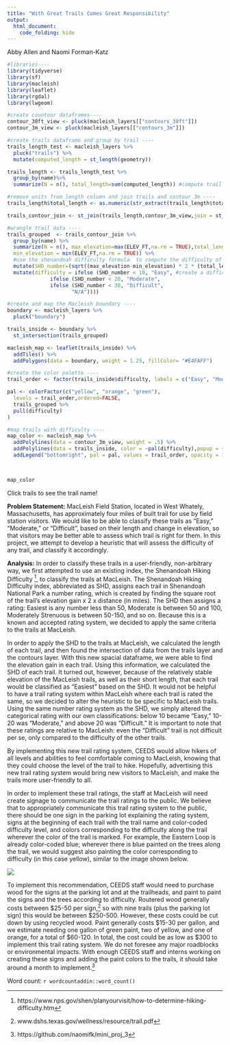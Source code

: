 ```yaml
---
title: "With Great Trails Comes Great Responsibility"
output: 
  html_document:
    code_folding: hide
---
```

Abby Allen and Naomi Forman-Katz
```r
#libraries----
library(tidyverse)
library(sf)
library(macleish)
library(leaflet)
library(rgdal)
library(lwgeom)
```

```r
#create countour dataframes----
contour_30ft_view <- pluck(macleish_layers[["contours_30ft"]])
contour_3m_view <- pluck(macleish_layers[["contours_3m"]])
```

```r
#create trails dataframe and group by trail ----
trails_length_test <- macleish_layers %>%
  pluck("trails") %>%
  mutate(computed_length = st_length(geometry))

trails_length <- trails_length_test %>% 
  group_by(name)%>%
  summarize(N = n(), total_length=sum(computed_length)) #compute trail length
```

```r
#remove units from length column and join trails and contour 3m ----
trails_length$total_length <- as.numeric(str_extract(trails_length$total_length, "[0-9]+"))

trails_contour_join <- st_join(trails_length,contour_3m_view,join = st_intersects,left=TRUE)
```

```r
#wrangle trail data ----
trails_grouped  <- trails_contour_join %>%
  group_by(name) %>%
  summarize(N = n(), max_elevation=max(ELEV_FT,na.rm = TRUE),total_length=mean(total_length,na.rm = TRUE),
  min_elevation = min(ELEV_FT,na.rm = TRUE)) %>% 
  #use the shenandoah difficulty formula  to compute the difficulty of the trails 
  mutate(SHD_number=(sqrt((max_elevation-min_elevation) * 2 * (total_length*0.000621371)))) %>% 
  mutate(difficulty = ifelse (SHD_number < 10, "Easy", #create a difficulty column 
              ifelse (SHD_number < 20, "Moderate", 
              ifelse (SHD_number < 30, "Difficult",
                     "N/A"))))
```


```r
#create and map the Macleish boundary ----
boundary <- macleish_layers %>%
  pluck("boundary")

trails_inside <- boundary %>%
  st_intersection(trails_grouped)

macleish_map <- leaflet(trails_inside) %>%
  addTiles() %>%
  addPolygons(data = boundary, weight = 1.25, fillColor= "#E4FAFF")
```

```r
#create the color palette ----
trail_order <- factor(trails_inside$difficulty, labels = c("Easy", "Moderate", "Difficult")) #correct order of difficulty levels

pal <- colorFactor(c("yellow", "orange", "green"), 
  levels = trail_order,ordered=FALSE,
  trails_grouped %>%
  pull(difficulty) 
)
```

```r
#map trails with difficulty ----
map_color <- macleish_map %>%
  addPolylines(data = contour_3m_view, weight = .5) %>% 
  addPolylines(data = trails_inside, color = ~pal(difficulty),popup = ~name) %>%  #creates popups with trail names (click the trails to see the trail name)
  addLegend("bottomright", pal = pal, values = trail_order, opacity = 1) 
  


map_color
```
Click trails to see the trail name!

**Problem Statement:** MacLeish Field Station, located in West Whately, Massachusetts, has approximately four miles of built trail for use by field station visitors. We would like to be able to classify these trails as “Easy,” “Moderate,” or “Difficult”, based on their length and change in elevation, so that visitors may be better able to assess which trail is right for them. In this project, we attempt to develop a heuristic that will assess the difficulty of any trail, and classify it accordingly.

**Analysis:** In order to classify these trails in a user-friendly, non-arbitrary way, we first attempted to use an existing index, the Shenandoah Hiking Difficulty ^[https://www.nps.gov/shen/planyourvisit/how-to-determine-hiking-difficulty.htm], to classify the trails at MacLeish. The Shenandoah Hiking Difficulty index, abbreviated as SHD, assigns each trail in Shenandoah National Park a number rating, which is created by finding the square root of the trail’s elevation gain x 2 x distance (in miles). The SHD then assigns a rating:  Easiest is any number less than 50, Moderate is between 50 and 100, Moderately Strenuous is between 50-150, and so on. Because this is a known and accepted rating system, we decided to apply the same criteria to the trails at MacLeish.

In order to apply the SHD to the trails at MacLeish, we calculated the length of each trail, and then found the intersection of data from the trails layer and the contours layer. With this new spacial dataframe, we were able to find the elevation gain in each trail. Using this information, we calculated the SHD of each trail. It turned out, however, because of the relatively stable elevation of the MacLeish trails, as well as their short length, that each trail would be classified as “Easiest” based on the SHD. It would not be helpful to have a trail rating system within MacLeish where each trail is rated the same, so we decided to alter the heuristic to be specific to MacLeish trails. Using the same number rating system as the SHD, we simply altered the categorical rating with our own classifications: below 10 became “Easy,” 10-20 was “Moderate,” and above 20 was “Difficult.” It is important to note that these ratings are relative to MacLeish: even the “Difficult” trail is not difficult per se, only compared to the difficulty of the other trails.

By implementing this new trail rating system, CEEDS would allow hikers of all levels and abilities to feel comfortable coming to MacLeish, knowing that they could choose the level of the trail to hike. Hopefully, advertising this new trail rating system would bring new visitors to MacLeish, and make the trails more user-friendly to all.

In order to implement these trail ratings, the staff at MacLeish will need create signage to communicate the trail ratings to the public. We believe that to appropriately communicate this trail rating system to the public, there should be one sign in the parking lot explaining the rating system, signs at the beginning of each trail with the trail name and color-coded difficulty level, and colors corresponding to the difficulty along the trail wherever the color of the trail is marked. For example, the Eastern Loop is already color-coded blue; wherever there is blue painted on the trees along the trail, we would suggest also painting the color corresponding to difficulty (in this case yellow), similar to the image shown below.

![](https://upload.wikimedia.org/wikipedia/commons/thumb/e/e4/Robl%C3%ADn%2C_turistick%C3%A1_trasa.jpg/220px-Robl%C3%ADn%2C_turistick%C3%A1_trasa.jpg)

To implement this recommendation, CEEDS staff would need to purchase wood for the signs at the parking lot and at the trailheads, and paint to paint the signs and the trees according to difficulty. Routered wood generally costs between $25-50 per sign,^[www.dshs.texas.gov/wellness/resource/trail.pdf] so with nine trails (plus the parking lot sign) this would be between $250-500. However, these costs could be cut down by using recycled wood. Paint generally costs $15-30 per gallon, and we estimate needing one gallon of green paint, two of yellow, and one of orange, for a total of $60-120. In total, the cost could be as low as $300 to implement this trail rating system. We do not foresee any major roadblocks or environmental impacts. With enough CEEDS staff and interns working on creating these signs and adding the paint colors to the trails, it should take around a month to implement.^[https://github.com/naomifk/mini_proj_3]

Word count: `r wordcountaddin::word_count()`














